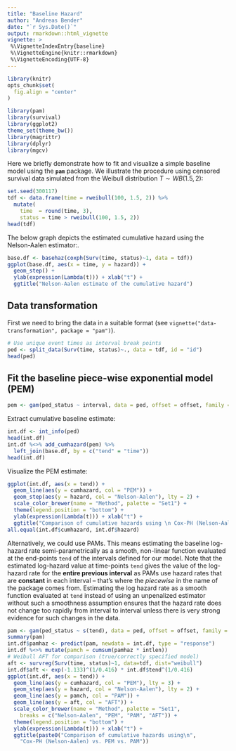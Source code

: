 ```yaml
---
title: "Baseline Hazard"
author: "Andreas Bender"
date: "`r Sys.Date()`"
output: rmarkdown::html_vignette
vignette: >
 %\VignetteIndexEntry{baseline}
 %\VignetteEngine{knitr::rmarkdown}
 %\VignetteEncoding{UTF-8}
---
```


```r
library(knitr)
opts_chunk$set(
  fig.align = "center"
)
```


```r
library(pam)
library(survival)
library(ggplot2)
theme_set(theme_bw())
library(magrittr)
library(dplyr)
library(mgcv)
```


Here we briefly demonstrate how to fit and visualize a simple 
baseline model using the **`pam`** package. 
We illustrate the procedure using censored survival data simulated from the Weibull 
distribution $T \sim WB(1.5, 2)$: 

```r
set.seed(300117)
tdf <- data.frame(time = rweibull(100, 1.5, 2)) %>% 
  mutate(
    time  = round(time, 3),
    status = time > rweibull(100, 1.5, 2))
head(tdf)
```

The below graph depicts the estimated cumulative hazard using the 
Nelson-Aalen estimator:.

```r
base.df <- basehaz(coxph(Surv(time, status)~1, data = tdf))
ggplot(base.df, aes(x = time, y = hazard)) + 
  geom_step() + 
  ylab(expression(Lambda(t))) + xlab("t") + 
  ggtitle("Nelson-Aalen estimate of the cumulative hazard")
```


## Data transformation 
First we need to bring the data in a suitable format 
 (see `vignette("data-transformation", package = "pam")`).

```r
# Use unique event times as interval break points
ped <- split_data(Surv(time, status)~., data = tdf, id = "id")
head(ped)
```

## Fit the baseline piece-wise exponential model (PEM)
```r
pem <- gam(ped_status ~ interval, data = ped, offset = offset, family = poisson())
```

Extract cumulative baseline estimate:

```r
int.df <- int_info(ped)
head(int.df)
int.df %<>% add_cumhazard(pem) %>% 
  left_join(base.df, by = c("tend" = "time"))
head(int.df)
```

Visualize the PEM estimate:

```r
ggplot(int.df, aes(x = tend)) + 
  geom_line(aes(y = cumhazard, col = "PEM")) + 
  geom_step(aes(y = hazard, col = "Nelson-Aalen"), lty = 2) + 
  scale_color_brewer(name = "Method", palette = "Set1") + 
  theme(legend.position = "bottom") + 
  ylab(expression(Lambda(t))) + xlab("t") + 
  ggtitle("Comparison of cumulative hazards using \n Cox-PH (Nelson-Aalen) vs. PEM")
all.equal(int.df$cumhazard, int.df$hazard)
```
<!-- cumulative hazard of PEM/PAM is NOT step function, it's piecewise linear!!! -->

Alternatively, we could use PAMs. This means estimating the baseline log-hazard rate semi-parametrically as a smooth, non-linear function evaluated at the end-points `tend` of the intervals defined for our model.
Note that the estimated log-hazard value at time-points `tend` gives the value of the log-hazard rate for the **entire previous interval** as PAMs use hazard rates that are **constant** in each interval -- that's where the *piecewise* in the name of the package comes from. Estimating the log hazard rate as a smooth function evaluated at `tend` instead of using an unpenalized estimator without such a smoothness assumption ensures that the hazard rate does not change too rapidly from interval to interval unless there is very strong evidence for such changes in the data.

```r
pam <- gam(ped_status ~ s(tend), data = ped, offset = offset, family = poisson())
summary(pam)
int.df$pamhaz <- predict(pam, newdata = int.df, type = "response")
int.df %<>% mutate(pamch = cumsum(pamhaz * intlen))
# Weibull AFT for comparison (true/correctly specified model)
aft <- survreg(Surv(time, status)~1, data=tdf, dist="weibull")
int.df$aft <- exp(-1.133)^(1/0.416) * int.df$tend^(1/0.416)
ggplot(int.df, aes(x = tend)) + 
  geom_line(aes(y = cumhazard, col = "PEM"), lty = 3) + 
  geom_step(aes(y = hazard, col = "Nelson-Aalen"), lty = 2) + 
  geom_line(aes(y = pamch, col = "PAM")) +
  geom_line(aes(y = aft, col = "AFT")) + 
  scale_color_brewer(name = "Method", palette = "Set1", 
    breaks = c("Nelson-Aalen", "PEM", "PAM", "AFT")) + 
  theme(legend.position = "bottom") + 
  ylab(expression(Lambda(t))) + xlab("t") + 
  ggtitle(paste0("Comparison of cumulative hazards using\n", 
    "Cox-PH (Nelson-Aalen) vs. PEM vs. PAM"))
```
